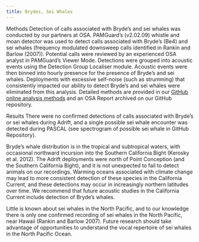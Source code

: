 ```yaml
---
title: Brydes, Sei Whales
---
```


Methods Detection of calls associated with Bryde’s and sei whales was conducted by our partners at OSA. PAMGuard's (v2.02.09) whistle and moan detector was used to detect calls associated with Bryde's (Be4) and sei whales (frequency modulated downsweep calls identified in Rankin and Barlow (2007)). Potential calls were reviewed by an experienced OSA analyst in PAMGuard's Viewer Mode. Detections were grouped into acoustic events using the Detection Group Localiser module. Acoustic events were then binned into hourly presence for the presence of Bryde's and sei whales. Deployments with excessive self-noise (such as strumming) that consistently impacted our ability to detect Bryde's and sei whales were eliminated from this analysis. Detailed methods are provided in our [GitHub online analysis methods](https://sael-swfsc.github.io/adrift-analysis-methods/content/BaleenWhales/Overview.html#fin-20-hz-adrift) and an OSA Report archived on our GitHub repository.

Results There were no confirmed detections of calls associated with Bryde's or sei whales during Adrift, and a single possible sei whale encounter was detected during PASCAL (see spectrogram of possible sei whale in GitHub Repository).

Bryde’s whale distribution is in the tropical and subtropical waters, with occasional northward incursion into the Southern California Bight (Kerosky et al. 2012). The Adrift deployments were north of Point Conception (and the Southern California Bight), and it is not unexpected to fail to detect animals on our recordings. Warming oceans associated with climate change may lead to more consistent detection of these species in the California Current, and these detections may occur in increasingly northern latitudes over time. We recommend that future acoustic studies in the California Current include detection of Bryde’s whales.

Little is known about sei whales in the North Pacific, and to our knowledge there is only one confirmed recording of sei whales in the North Pacific, near Hawaii (Rankin and Barlow 2007). Future research should take advantage of opportunities to understand the vocal repertoire of sei whales in the North Pacific Ocean.
